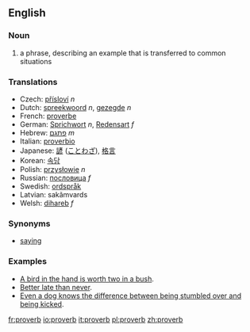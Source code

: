 ==English==
===Noun===
# a phrase, describing an example that is transferred to common situations

===Translations===
*Czech: [[přísloví]] ''n''
*Dutch: [[spreekwoord]] ''n'', [[gezegde]] ''n''
*French: [[proverbe]]
*German: [[Sprichwort]] ''n'', [[Redensart]] ''f''
*Hebrew: [[פתגם]] ''m''
*Italian: [[proverbio]]
*Japanese: [[諺]] ([[ことわざ]]), [[格言]]
*Korean: [[속담]]
*Polish: [[przysłowie]] ''n''
*Russian: [[пословица]] ''f''
*Swedish: [[ordspråk]] {{n}}
*Latvian: sakãmvards
*Welsh: [[dihareb]] ''f''

===Synonyms===
*[[saying]]

===Examples===
* [[A bird in the hand is worth two in a bush]].
* [[Better late than never]].
* [[Even a dog knows the difference between being stumbled over and being kicked]].
[[fr:proverb]]
[[io:proverb]]
[[it:proverb]]
[[pl:proverb]]
[[zh:proverb]]